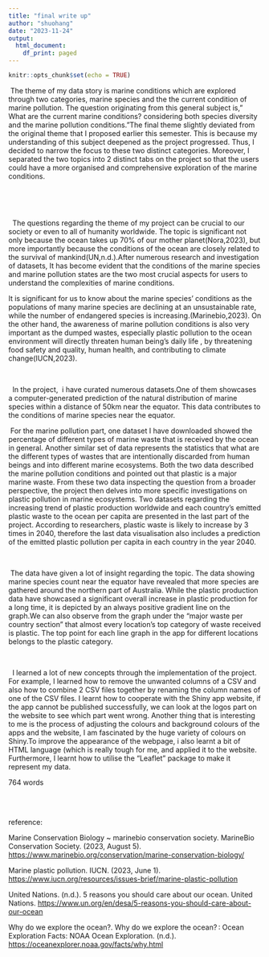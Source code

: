 ```yaml
---
title: "final write up"
author: "shuohang"
date: "2023-11-24"
output:
  html_document:
    df_print: paged
---
```


```r
knitr::opts_chunk$set(echo = TRUE)
```

<div>

 The theme of my data story is marine conditions which are explored through two categories, marine species and the the current condition of marine pollution. The question originating from this general subject is," What are the current marine conditions? considering both species diversity and the marine pollution conditions."The final theme slightly deviated from the original theme that I proposed earlier this semester. This is because my understanding of this subject deepened as the project progressed. Thus, I decided to narrow the focus to these two distinct categories. Moreover, I separated the two topics into 2 distinct tabs on the project so that the users could have a more organised and comprehensive exploration of the marine conditions.

\

  

  The questions regarding the theme of my project can be crucial to our society or even to all of humanity worldwide. The topic is significant not only because the ocean takes up 70% of our mother planet(Nora,2023), but more importantly because the conditions of the ocean are closely related to the survival of mankind(UN,n.d.).After numerous research and investigation of datasets, It has become evident that the conditions of the marine species and marine pollution states are the two most crucial aspects for users to understand the complexities of marine conditions.

It is significant for us to know about the marine species' conditions as the populations of many marine species are declining at an unsustainable rate, while the number of endangered species is increasing.(Marinebio,2023). On the other hand, the awareness of marine pollution conditions is also very important as the dumped wastes, especially plastic pollution to the ocean environment will directly threaten human being's daily life , by threatening food safety and quality, human health, and contributing to climate change(IUCN,2023).

 

  In the project,  i have curated numerous datasets.One of them showcases a computer-generated prediction of the natural distribution of marine species within a distance of 50km near the equator. This data contributes to the conditions of marine species near the equator. 

 For the marine pollution part, one dataset I have downloaded showed the percentage of different types of marine waste that is received by the ocean in general. Another similar set of data represents the statistics that what are the different types of wastes that are intentionally discarded from human beings and into different marine ecosystems. Both the two data described the marine pollution conditions and pointed out that plastic is a major marine waste. From these two data inspecting the question from a broader perspective, the project then delves into more specific investigations on plastic pollution in marine ecosystems. Two datasets regarding the increasing trend of plastic production worldwide and each country's emitted plastic waste to the ocean per capita are presented in the last part of the project. According to researchers, plastic waste is likely to increase by 3 times in 2040, therefore the last data visualisation also includes a prediction of the emitted plastic pollution per capita in each country in the year 2040. 

\

 The data have given a lot of insight regarding the topic. The data showing marine species count near the equator have revealed that more species are gathered around the northern part of Australia. While the plastic production data have showcased a significant overall increase in plastic production for a long time, it is depicted by an always positive gradient line on the graph.We can also observe from the graph under the "major waste per country section" that almost every location's top category of waste received is plastic. The top point for each line graph in the app for different locations belongs to the plastic category.

\

  I learned a lot of new concepts through the implementation of the project. For example, I learned how to remove the unwanted columns of a CSV and also how to combine 2 CSV files together by renaming the column names of one of the CSV files. I learnt how to cooperate with the Shiny app website, if the app cannot be published successfully, we can look at the logos part on the website to see which part went wrong. Another thing that is interesting to me is the process of adjusting the colours and background colours of the apps and the website, I am fascinated by the huge variety of colours on Shiny.To improve the appearance of the webpage, i also learnt a bit of HTML language (which is really tough for me, and applied it to the website. Furthermore, I learnt how to utilise the "Leaflet" package to make it represent my data.

764 words

\
\

reference:

Marine Conservation Biology \~ marinebio conservation society. MarineBio Conservation Society. (2023, August 5). <https://www.marinebio.org/conservation/marine-conservation-biology/>

Marine plastic pollution. IUCN. (2023, June 1). <https://www.iucn.org/resources/issues-brief/marine-plastic-pollution>

United Nations. (n.d.). 5 reasons you should care about our ocean. United Nations. <https://www.un.org/en/desa/5-reasons-you-should-care-about-our-ocean>

Why do we explore the ocean?. Why do we explore the ocean? : Ocean Exploration Facts: NOAA Ocean Exploration. (n.d.). <https://oceanexplorer.noaa.gov/facts/why.html> 

</div>
